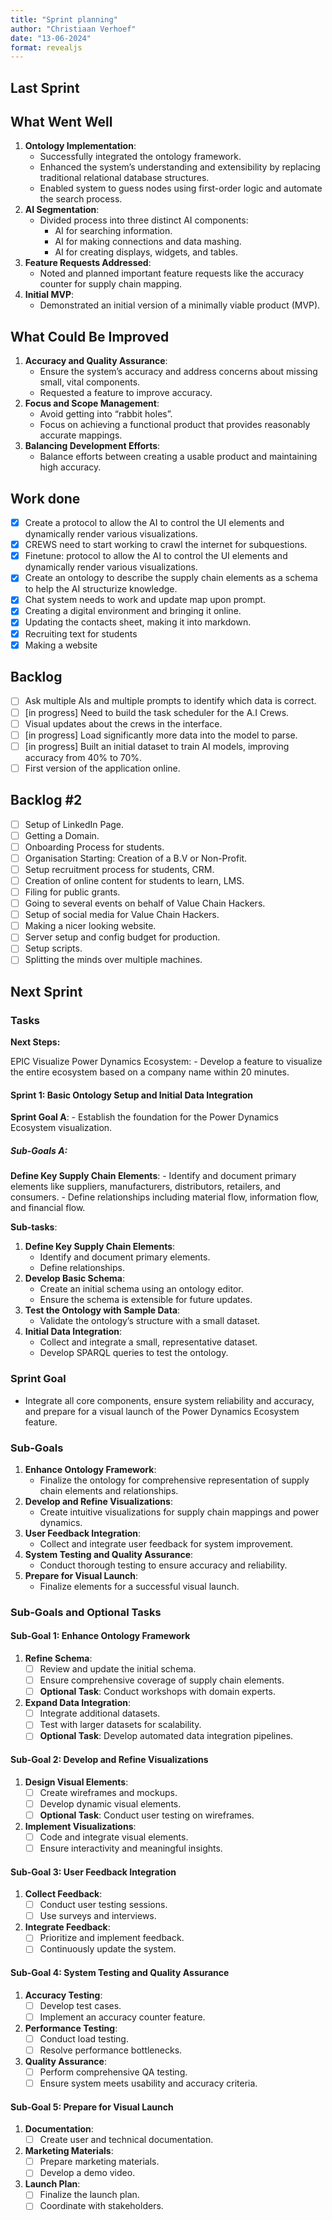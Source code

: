 ```yaml
---
title: "Sprint planning"
author: "Christiaan Verhoef"
date: "13-06-2024"
format: revealjs
---
```


## Last Sprint

## What Went Well

1. **Ontology Implementation**: 
    - Successfully integrated the ontology framework.
    - Enhanced the system's understanding and extensibility by replacing traditional relational database structures.
    - Enabled system to guess nodes using first-order logic and automate the search process.
2. **AI Segmentation**:
    - Divided process into three distinct AI components:
        - AI for searching information.
        - AI for making connections and data mashing.
        - AI for creating displays, widgets, and tables.
3. **Feature Requests Addressed**:
    - Noted and planned important feature requests like the accuracy counter for supply chain mapping.
4. **Initial MVP**:
    - Demonstrated an initial version of a minimally viable product (MVP).

## What Could Be Improved

1. **Accuracy and Quality Assurance**:
    - Ensure the system's accuracy and address concerns about missing small, vital components.
    - Requested a feature to improve accuracy.

2. **Focus and Scope Management**:
    - Avoid getting into "rabbit holes".
    - Focus on achieving a functional product that provides reasonably accurate mappings.

3. **Balancing Development Efforts**:
    - Balance efforts between creating a usable product and maintaining high accuracy.

## Work done
- [x] Create a protocol to allow the AI to control the UI elements and dynamically render various visualizations.
- [x] CREWS need to start working to crawl the internet for subquestions.
- [x] Finetune: protocol to allow the AI to control the UI elements and dynamically render various visualizations.
- [x] Create an ontology to describe the supply chain elements as a schema to help the AI structurize knowledge.
- [x] Chat system needs to work and update map upon prompt.
- [x] Creating a digital environment and bringing it online.
- [x] Updating the contacts sheet, making it into markdown.
- [x] Recruiting text for students
- [x] Making a website

## Backlog

- [ ] Ask multiple AIs and multiple prompts to identify which data is correct.
- [ ] [in progress] Need to build the task scheduler for the A.I Crews.
- [ ] Visual updates about the crews in the interface.
- [ ] [in progress] Load significantly more data into the model to parse.
- [ ] [in progress] Built an initial dataset to train AI models, improving accuracy from 40% to 70%.
- [ ] First version of the application online.

## Backlog #2
- [ ] Setup of LinkedIn Page.
- [ ] Getting a Domain.
- [ ] Onboarding Process for students. 
- [ ] Organisation Starting: Creation of a B.V or Non-Profit.
- [ ] Setup recruitment process for students, CRM.
- [ ] Creation of online content for students to learn, LMS.
- [ ] Filing for public grants.
- [ ] Going to several events on behalf of Value Chain Hackers.
- [ ] Setup of social media for Value Chain Hackers.
- [ ] Making a nicer looking website.
- [ ] Server setup and config budget for production.
- [ ] Setup scripts.
- [ ] Splitting the minds over multiple machines.

## Next Sprint

### Tasks

**Next Steps:**

EPIC Visualize Power Dynamics Ecosystem: 
- Develop a feature to visualize the entire ecosystem based on a company name within 20 minutes.

#### Sprint 1: Basic Ontology Setup and Initial Data Integration

**Sprint Goal A**: 
- Establish the foundation for the Power Dynamics Ecosystem visualization.

##### Sub-Goals A:

**Define Key Supply Chain Elements**:
- Identify and document primary elements like suppliers, manufacturers, distributors, retailers, and consumers.
- Define relationships including material flow, information flow, and financial flow.

**Sub-tasks**:

1. **Define Key Supply Chain Elements**:
    - Identify and document primary elements.
    - Define relationships.

2. **Develop Basic Schema**:
    - Create an initial schema using an ontology editor.
    - Ensure the schema is extensible for future updates.

3. **Test the Ontology with Sample Data**:
    - Validate the ontology's structure with a small dataset.

4. **Initial Data Integration**:
    - Collect and integrate a small, representative dataset.
    - Develop SPARQL queries to test the ontology.

### Sprint Goal

- Integrate all core components, ensure system reliability and accuracy, and prepare for a visual launch of the Power Dynamics Ecosystem feature.

### Sub-Goals

1. **Enhance Ontology Framework**:
    - Finalize the ontology for comprehensive representation of supply chain elements and relationships.

2. **Develop and Refine Visualizations**:
    - Create intuitive visualizations for supply chain mappings and power dynamics.

3. **User Feedback Integration**:
    - Collect and integrate user feedback for system improvement.

4. **System Testing and Quality Assurance**:
    - Conduct thorough testing to ensure accuracy and reliability.

5. **Prepare for Visual Launch**:
    - Finalize elements for a successful visual launch.

### Sub-Goals and Optional Tasks

#### Sub-Goal 1: Enhance Ontology Framework
1. **Refine Schema**:
    - [ ] Review and update the initial schema.
    - [ ] Ensure comprehensive coverage of supply chain elements.
    - [ ] **Optional Task**: Conduct workshops with domain experts.

2. **Expand Data Integration**:
    - [ ] Integrate additional datasets.
    - [ ] Test with larger datasets for scalability.
    - [ ] **Optional Task**: Develop automated data integration pipelines.

#### Sub-Goal 2: Develop and Refine Visualizations
1. **Design Visual Elements**:
    - [ ] Create wireframes and mockups.
    - [ ] Develop dynamic visual elements.
    - [ ] **Optional Task**: Conduct user testing on wireframes.

2. **Implement Visualizations**:
    - [ ] Code and integrate visual elements.
    - [ ] Ensure interactivity and meaningful insights.

#### Sub-Goal 3: User Feedback Integration
1. **Collect Feedback**:
    - [ ] Conduct user testing sessions.
    - [ ] Use surveys and interviews.

2. **Integrate Feedback**:
    - [ ] Prioritize and implement feedback.
    - [ ] Continuously update the system.

#### Sub-Goal 4: System Testing and Quality Assurance
1. **Accuracy Testing**:
    - [ ] Develop test cases.
    - [ ] Implement an accuracy counter feature.

2. **Performance Testing**:
    - [ ] Conduct load testing.
    - [ ] Resolve performance bottlenecks.

3. **Quality Assurance**:
    - [ ] Perform comprehensive QA testing.
    - [ ] Ensure system meets usability and accuracy criteria.

#### Sub-Goal 5: Prepare for Visual Launch
1. **Documentation**:
    - [ ] Create user and technical documentation.

2. **Marketing Materials**:
    - [ ] Prepare marketing materials.
    - [ ] Develop a demo video.

3. **Launch Plan**:
    - [ ] Finalize the launch plan.
    - [ ] Coordinate with stakeholders.
